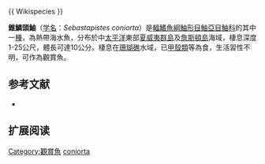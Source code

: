 {{Speciesbox
| name = 錐鱗頭鮋
| image = 
| image_width = 250px
| status = NE
| status_system = IUCN3.1
| genus = Rhinopias
| species = coniorta
| authority =  [[Jenkins|Jenkins]], 1903 
| synonyms = *''Scorpaena coniorta,Jenkins, 1903''
}}{{ Wikispecies }}

'''錐鱗頭鮋'''（[[学名|学名]]：''Sebastapistes coniorta''）是[[輻鰭魚綱|輻鰭魚綱]][[鮋形目|鮋形目]][[鮋亞目|鮋亞目]][[鮋科|鮋科]]的其中一[[種|種]]，為熱帶海水魚，分布於中[[太平洋|太平洋]]東部[[夏威夷群島|夏威夷群島]]及[[詹斯頓島|詹斯頓島]]海域，棲息深度1-25公尺，體長可達10公分。棲息在[[珊瑚礁|珊瑚礁]]水域，已[[甲殼類|甲殼類]]等為食，生活習性不明，可作為觀賞魚。
==参考文献==
*{{FishBase_species|genus=Rhinopias|species=coniorta|year=2014|month=7}}

== 扩展阅读 ==
{{refbegin}}
{{wikispecies-inline|Sebastapistes coniorta|錐鱗頭鮋}}
{{refend}}

[[Category:觀賞魚|Category:觀賞魚]]
[[Category:鱗頭鮋屬|coniorta]]


{{鮋形目小作品}}